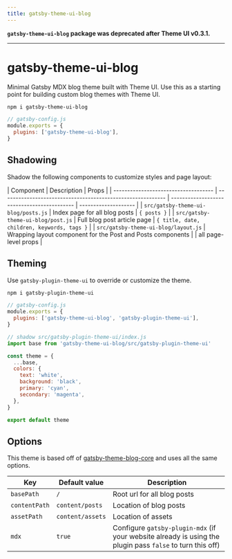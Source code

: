 ```yaml
---
title: gatsby-theme-ui-blog
---
```


<strong>

`gatsby-theme-ui-blog` package was deprecated after Theme UI v0.3.1.

</strong>

---

# gatsby-theme-ui-blog

Minimal Gatsby MDX blog theme built with Theme UI. Use this as a starting point
for building custom blog themes with Theme UI.

```sh
npm i gatsby-theme-ui-blog
```

```js
// gatsby-config.js
module.exports = {
  plugins: ['gatsby-theme-ui-blog'],
}
```

## Shadowing

Shadow the following components to customize styles and page layout:

| Component                            | Description                                                 | Props                                       |
| ------------------------------------ | ----------------------------------------------------------- | ------------------------------------------- | -------------------- |
| `src/gatsby-theme-ui-blog/posts.js`  | Index page for all blog posts                               | `{ posts }`                                 |
| `src/gatsby-theme-ui-blog/post.js`   | Full blog post article page                                 | `{ title, date, children, keywords, tags }` |
| `src/gatsby-theme-ui-blog/layout.js` | Wrapping layout component for the Post and Posts components |                                             | all page-level props |

## Theming

Use `gatsby-plugin-theme-ui` to override or customize the theme.

```sh
npm i gatsby-plugin-theme-ui
```

```js
// gatsby-config.js
module.exports = {
  plugins: ['gatsby-theme-ui-blog', 'gatsby-plugin-theme-ui'],
}
```

```js
// shadow src/gatsby-plugin-theme-ui/index.js
import base from 'gatsby-theme-ui-blog/src/gatsby-plugin-theme-ui'

const theme = {
  ...base,
  colors: {
    text: 'white',
    background: 'black',
    primary: 'cyan',
    secondary: 'magenta',
  },
}

export default theme
```

## Options

This theme is based off of [gatsby-theme-blog-core][] and uses all the same
options.

| Key           | Default value    | Description                                                                                               |
| ------------- | ---------------- | --------------------------------------------------------------------------------------------------------- |
| `basePath`    | `/`              | Root url for all blog posts                                                                               |
| `contentPath` | `content/posts`  | Location of blog posts                                                                                    |
| `assetPath`   | `content/assets` | Location of assets                                                                                        |
| `mdx`         | `true`           | Configure `gatsby-plugin-mdx` (if your website already is using the plugin pass `false` to turn this off) |

[gatsby-theme-blog-core]: https://www.npmjs.com/package/gatsby-theme-blog-core
